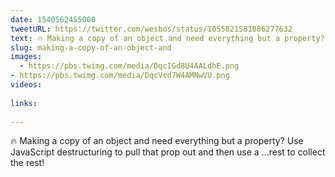 ```yaml
---
date: 1540562455000
tweetURL: https://twitter.com/wesbos/status/1055821581086277632
text: 🔥 Making a copy of an object and need everything but a property? Use JavaScript destructuring to pull that prop out and then use a ...rest to collect the rest! 
slug: making-a-copy-of-an-object-and
images:
  - https://pbs.twimg.com/media/DqcIGd8U4AALdhE.png
- https://pbs.twimg.com/media/DqcVcd7W4AMNwVU.png
videos:
  
links:
  
---
```

🔥 Making a copy of an object and need everything but a property? Use JavaScript destructuring to pull that prop out and then use a ...rest to collect the rest!
